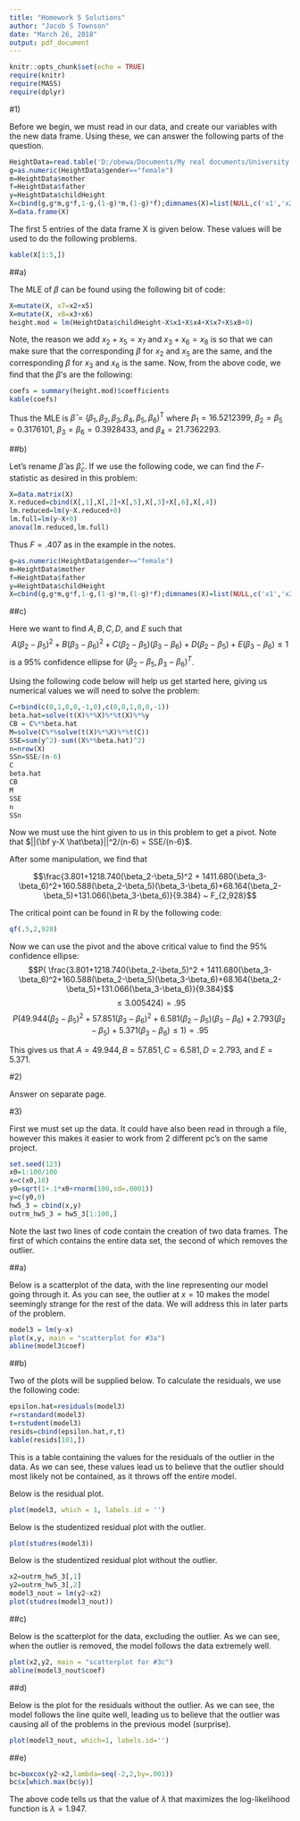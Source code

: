 ```yaml
---
title: "Homework 5 Solutions"
author: "Jacob S Townson"
date: "March 26, 2018"
output: pdf_document
---
```


```r
knitr::opts_chunk$set(echo = TRUE)
require(knitr)
require(MASS)
require(dplyr)
```

#1)

Before we begin, we must read in our data, and create our variables with the new data frame. Using these, we can answer the following parts of the question. 

```r
HeightData=read.table('D:/obewa/Documents/My real documents/University of Louisville/public_work/Classes/Homework/Statistics 668/HeightData.txt',header = TRUE)
g=as.numeric(HeightData$gender=="female")
m=HeightData$mother
f=HeightData$father
y=HeightData$childHeight
X=cbind(g,g*m,g*f,1-g,(1-g)*m,(1-g)*f);dimnames(X)=list(NULL,c('x1','x2','x3','x4','x5','x6'))
X=data.frame(X)
```

The first 5 entries of the data frame X is given below. These values will be used to do the following problems.

```r
kable(X[1:5,])
```


##a)

The MLE of $\beta$ can be found using the following bit of code:

```r
X=mutate(X, x7=x2+x5)
X=mutate(X, x8=x3+x6)
height.mod = lm(HeightData$childHeight~X$x1+X$x4+X$x7+X$x8+0)
```

Note, the reason we add $x_2+x_5=x_7$ and $x_3+x_6=x_8$ is so that we can make sure that the corresponding $\beta$ for $x_2$ and $x_5$ are the same, and the corresponding $\beta$ for $x_3$ and $x_6$ is the same. Now, from the above code, we find that the $\beta$'s are the following:

```r
coefs = summary(height.mod)$coefficients
kable(coefs)
```

Thus the MLE is $\hat\beta = (\beta_1,\beta_2,\beta_3,\beta_4,\beta_5,\beta_6)^{\mathrm{T}}$ where $\beta_1 = 16.5212399$, $\beta_2=\beta_5= 0.3176101$, $\beta_3=\beta_6= 0.3928433$, and $\beta_4 = 21.7362293$. 




##b)

Let's rename $\hat\beta$ as $\hat\beta_c$. If we use the following code, we can find the $F$-statistic as desired in this problem:

```r
X=data.matrix(X)
X.reduced=cbind(X[,1],X[,2]+X[,5],X[,3]+X[,6],X[,4])
lm.reduced=lm(y~X.reduced+0)
lm.full=lm(y~X+0)
anova(lm.reduced,lm.full)
```

Thus $F=.407$ as in the example in the notes. 



```r
g=as.numeric(HeightData$gender=="female")
m=HeightData$mother
f=HeightData$father
y=HeightData$childHeight
X=cbind(g,g*m,g*f,1-g,(1-g)*m,(1-g)*f);dimnames(X)=list(NULL,c('x1','x2','x3','x4','x5','x6'))
```


##c)

Here we want to find $A,B,C,D,$ and $E$ such that
$$A(\beta_2-\beta_5)^2+B(\beta_3-\beta_6)^2+C(\beta_2-\beta_5)(\beta_3-\beta_6)+D(\beta_2-\beta_5)+E(\beta_3-\beta_6) \leq 1$$
is a $95$% confidence ellipse for $(\beta_2-\beta_5 , \beta_3-\beta_6)^T$.

Using the following code below will help us get started here, giving us numerical values we will need to solve the problem:

```r
C=rbind(c(0,1,0,0,-1,0),c(0,0,1,0,0,-1))
beta.hat=solve(t(X)%*%X)%*%t(X)%*%y
CB = C%*%beta.hat
M=solve(C%*%solve(t(X)%*%X)%*%t(C))
SSE=sum(y^2)-sum((X%*%beta.hat)^2)
n=nrow(X)
SSn=SSE/(n-6)
C
beta.hat
CB
M
SSE
n
SSn
```

Now we must use the hint given to us in this problem to get a pivot. Note that $||{\bf y-X \hat\beta}||^2/(n-6) = SSE/(n-6)$. 

After some manipulation, we find that

$$\frac{3.801+1218.740(\beta_2-\beta_5)^2 + 1411.680(\beta_3-\beta_6)^2+160.588(\beta_2-\beta_5)(\beta_3-\beta_6)+68.164(\beta_2-\beta_5)+131.066(\beta_3-\beta_6)}{9.384} ~ F_{2,928}$$

The critical point can be found in R by the following code:

```r
qf(.5,2,928)
```

Now we can use the pivot and the above critical value to find the $95$% confidence ellipse:
$$P( \frac{3.801+1218.740(\beta_2-\beta_5)^2 + 1411.680(\beta_3-\beta_6)^2+160.588(\beta_2-\beta_5)(\beta_3-\beta_6)+68.164(\beta_2-\beta_5)+131.066(\beta_3-\beta_6)}{9.384}$$
$$ \leq 3.005424 ) =.95$$
$$P(49.944(\beta_2-\beta_5)^2 + 57.851(\beta_3-\beta_6)^2 + 6.581(\beta_2-\beta_5)(\beta_3-\beta_6)+2.793(\beta_2-\beta_5)+5.371(\beta_3-\beta_6) \leq 1)=.95$$

This gives us that $A=49.944, B=57.851, C=6.581, D=2.793,$ and $E=5.371$. 









#2)

Answer on separate page.










#3)

First we must set up the data. It could have also been read in through a file, however this makes it easier to work from 2 different pc's on the same project.

```r
set.seed(123)
x0=1:100/100
x=c(x0,10)
y0=sqrt(1+.1*x0+rnorm(100,sd=.0001))
y=c(y0,0)
hw5_3 = cbind(x,y)
outrm_hw5_3 = hw5_3[1:100,]
```

Note the last two lines of code contain the creation of two data frames. The first of which contains the entire data set, the second of which removes the outlier. 

##a)

Below is a scatterplot of the data, with the line representing our model going through it. As you can see, the outlier at $x=10$ makes the model seemingly strange for the rest of the data. We will address this in later parts of the problem.

```r
model3 = lm(y~x)
plot(x,y, main = "scatterplot for #3a")
abline(model3$coef)
```


##b)

Two of the plots will be supplied below. To calculate the residuals, we use the following code:

```r
epsilon.hat=residuals(model3)
r=rstandard(model3)
t=rstudent(model3)
resids=cbind(epsilon.hat,r,t)
kable(resids[101,])
```

This is a table containing the values for the residuals of the outlier in the data. As we can see, these values lead us to believe that the outlier should most likely not be contained, as it throws off the entire model.

Below is the residual plot.

```r
plot(model3, which = 1, labels.id = '')
```

Below is the studentized residual plot with the outlier.

```r
plot(studres(model3))
```

Below is the studentized residual plot without the outlier.

```r
x2=outrm_hw5_3[,1]
y2=outrm_hw5_3[,2]
model3_nout = lm(y2~x2)
plot(studres(model3_nout))
```

##c)

Below is the scatterplot for the data, excluding the outlier. As we can see, when the outlier is removed, the model follows the data extremely well. 

```r
plot(x2,y2, main = "scatterplot for #3c")
abline(model3_nout$coef)
```

##d)

Below is the plot for the residuals without the outlier. As we can see, the model follows the line quite well, leading us to believe that the outlier was causing all of the problems in the previous model (surprise). 

```r
plot(model3_nout, which=1, labels.id='')
```

##e)

```r
bc=boxcox(y2~x2,lambda=seq(-2,2,by=.001))
bc$x[which.max(bc$y)]
```

The above code tells us that the value of $\lambda$ that maximizes the log-likelihood function is $\lambda = 1.947$.









